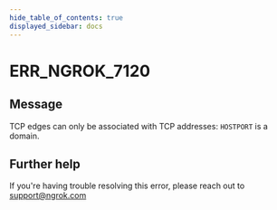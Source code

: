 ```yaml
---
hide_table_of_contents: true
displayed_sidebar: docs
---
```



# ERR_NGROK_7120

## Message

TCP edges can only be associated with TCP addresses: `HOSTPORT` is a domain.

<ErrorDetails error="err_ngrok_7120" />

## Further help

If you're having trouble resolving this error, please reach out to [support@ngrok.com](mailto:support@ngrok.com?subject=Help%20with%20ERR_NGROK_7120)
